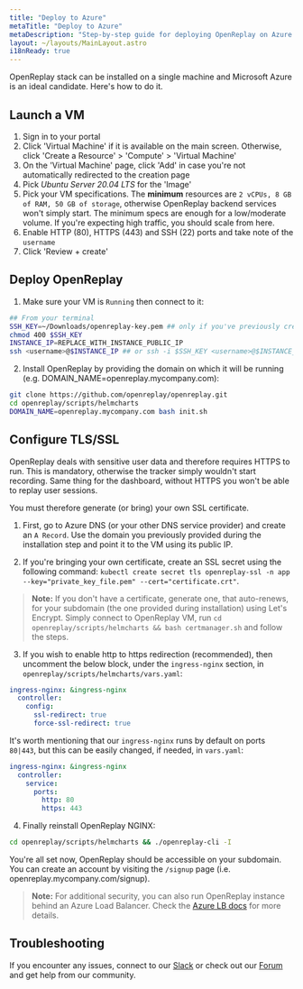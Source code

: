 ```yaml
---
title: "Deploy to Azure"
metaTitle: "Deploy to Azure"
metaDescription: "Step-by-step guide for deploying OpenReplay on Azure."
layout: ~/layouts/MainLayout.astro
i18nReady: true
---
```


OpenReplay stack can be installed on a single machine and Microsoft Azure is an ideal candidate. Here's how to do it.

## Launch a VM

1. Sign in to your portal
2. Click 'Virtual Machine' if it is available on the main screen. Otherwise, click 'Create a Resource' > 'Compute' > 'Virtual Machine'
3. On the 'Virtual Machine' page, click 'Add' in case you're not automatically redirected to the creation page
4. Pick *Ubuntu Server 20.04 LTS* for the 'Image'
4. Pick your VM specifications. The **minimum** resources are `2 vCPUs, 8 GB of RAM, 50 GB of storage`, otherwise OpenReplay backend services won't simply start. The minimum specs are enough for a low/moderate volume. If you're expecting high traffic, you should scale from here.
5. Enable HTTP (80), HTTPS (443) and SSH (22) ports and take note of the `username`
6. Click 'Review + create'

## Deploy OpenReplay

1. Make sure your VM is `Running` then connect to it:

```bash
## From your terminal
SSH_KEY=~/Downloads/openreplay-key.pem ## only if you've previously created an SSH key
chmod 400 $SSH_KEY
INSTANCE_IP=REPLACE_WITH_INSTANCE_PUBLIC_IP
ssh <username>@$INSTANCE_IP ## or ssh -i $SSH_KEY <username>@$INSTANCE_IP if you have a key
```

2. Install OpenReplay by providing the domain on which it will be running (e.g. DOMAIN_NAME=openreplay.mycompany.com):

```bash
git clone https://github.com/openreplay/openreplay.git
cd openreplay/scripts/helmcharts
DOMAIN_NAME=openreplay.mycompany.com bash init.sh
```

## Configure TLS/SSL

OpenReplay deals with sensitive user data and therefore requires HTTPS to run. This is mandatory, otherwise the tracker simply wouldn't start recording. Same thing for the dashboard, without HTTPS you won't be able to replay user sessions.

You must therefore generate (or bring) your own SSL certificate.

1. First, go to Azure DNS (or your other DNS service provider) and create an `A Record`. Use the domain you previously provided during the installation step and point it to the VM using its public IP.

2. If you're bringing your own certificate, create an SSL secret using the following command: `kubectl create secret tls openreplay-ssl -n app --key="private_key_file.pem" --cert="certificate.crt"`.

> **Note:** If you don't have a certificate, generate one, that auto-renews, for your subdomain (the one provided during installation) using Let's Encrypt. Simply connect to OpenReplay VM, run `cd openreplay/scripts/helmcharts && bash certmanager.sh` and follow the steps.

3. If you wish to enable http to https redirection (recommended), then uncomment the below block, under the `ingress-nginx` section, in `openreplay/scripts/helmcharts/vars.yaml`:
   
```yaml
ingress-nginx: &ingress-nginx
  controller:
    config:
      ssl-redirect: true
      force-ssl-redirect: true
```

It's worth mentioning that our `ingress-nginx` runs by default on ports `80|443`, but this can be easily changed, if needed, in `vars.yaml`:

```yaml
ingress-nginx: &ingress-nginx
  controller:
    service:
      ports:
        http: 80
        https: 443
```

4. Finally reinstall OpenReplay NGINX:

```bash
cd openreplay/scripts/helmcharts && ./openreplay-cli -I
```

You're all set now, OpenReplay should be accessible on your subdomain. You can create an account by visiting the `/signup` page (i.e. openreplay.mycompany.com/signup).

> **Note:** For additional security, you can also run OpenReplay instance behind an Azure Load Balancer. Check the [Azure LB docs](https://docs.microsoft.com/en-us/azure/load-balancer/load-balancer-overview) for more details.

## Troubleshooting

If you encounter any issues, connect to our [Slack](https://slack.openreplay.com) or check out our [Forum](https://forum.openreplay.com) and get help from our community.
